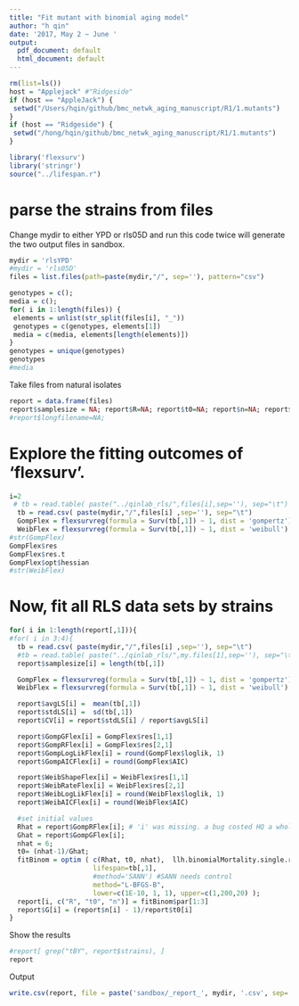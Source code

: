 ```yaml
---
title: "Fit mutant with binomial aging model"
author: "h qin"
date: '2017, May 2 ~ June '
output:
  pdf_document: default
  html_document: default
---
```


```r
rm(list=ls())
host = "Applejack" #"Ridgeside"
if (host == "AppleJack") {
 setwd("/Users/hqin/github/bmc_netwk_aging_manuscript/R1/1.mutants")
}
if (host == "Ridgeside") {
 setwd("/hong/hqin/github/bmc_netwk_aging_manuscript/R1/1.mutants")
}

library('flexsurv')
library('stringr')
source("../lifespan.r")
```

# parse the strains from files

Change mydir to either YPD or rls05D and run this code twice will generate the two output files in sandbox.  
```r
mydir = 'rlsYPD'
#mydir = 'rls05D'
files = list.files(path=paste(mydir,"/", sep=''), pattern="csv")

genotypes = c();
media = c();
for( i in 1:length(files)) {
 elements = unlist(str_split(files[i], "_"))
 genotypes = c(genotypes, elements[1])  
 media = c(media, elements[length(elements)])
}
genotypes = unique(genotypes)
genotypes
#media
```

Take files from natural isolates
```r
report = data.frame(files)
report$samplesize = NA; report$R=NA; report$t0=NA; report$n=NA; report$G=NA; 
#report$longfilename=NA; 
```

# Explore the fitting outcomes of 'flexsurv'. 

```r
i=2
 # tb = read.table( paste("../qinlab_rls/",files[i],sep=''), sep="\t")
  tb = read.csv( paste(mydir,"/",files[i] ,sep=''), sep="\t")
  GompFlex = flexsurvreg(formula = Surv(tb[,1]) ~ 1, dist = 'gompertz')
  WeibFlex = flexsurvreg(formula = Surv(tb[,1]) ~ 1, dist = 'weibull')
#str(GompFlex)
GompFlex$res
GompFlex$res.t
GompFlex$opt$hessian
#str(WeibFlex)
```

# Now, fit all RLS data sets by strains

```r
for( i in 1:length(report[,1])){
#for( i in 3:4){
  tb = read.csv( paste(mydir,"/",files[i] ,sep=''), sep="\t")
  #tb = read.table( paste("../qinlab_rls/",my.files[1],sep=''), sep="\t")
  report$samplesize[i] = length(tb[,1])

  GompFlex = flexsurvreg(formula = Surv(tb[,1]) ~ 1, dist = 'gompertz')
  WeibFlex = flexsurvreg(formula = Surv(tb[,1]) ~ 1, dist = 'weibull')

  report$avgLS[i] =  mean(tb[,1])
  report$stdLS[i] =  sd(tb[,1])
  report$CV[i] = report$stdLS[i] / report$avgLS[i]

  report$GompGFlex[i] = GompFlex$res[1,1]
  report$GompRFlex[i] = GompFlex$res[2,1]
  report$GompLogLikFlex[i] = round(GompFlex$loglik, 1)
  report$GompAICFlex[i] = round(GompFlex$AIC)

  report$WeibShapeFlex[i] = WeibFlex$res[1,1]
  report$WeibRateFlex[i] = WeibFlex$res[2,1]
  report$WeibLogLikFlex[i] = round(WeibFlex$loglik, 1)  
  report$WeibAICFlex[i] = round(WeibFlex$AIC)

  #set initial values
  Rhat = report$GompRFlex[i]; # 'i' was missing. a bug costed HQ a whole afternoon.
  Ghat = report$GompGFlex[i];
  nhat = 6;  
  t0= (nhat-1)/Ghat;
  fitBinom = optim ( c(Rhat, t0, nhat),  llh.binomialMortality.single.run, 
                     lifespan=tb[,1], 
                     #method='SANN') #SANN needs control  
                     method="L-BFGS-B", 
                     lower=c(1E-10, 1, 1), upper=c(1,200,20) );  
  report[i, c("R", "t0", "n")] = fitBinom$par[1:3]
  report$G[i] = (report$n[i] - 1)/report$t0[i]
}
```

Show the results
```r
#report[ grep("tBY", report$strains), ]
report
```


Output
```r
write.csv(report, file = paste('sandbox/_report_', mydir, '.csv', sep='' ), row.names = FALSE)

```




